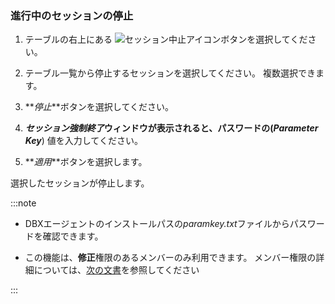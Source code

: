### 進行中のセッションの停止

1. テーブルの右上にある ![セッション中止アイコン](/img/ico-kill-session.svg)ボタンを選択してください。

2. テーブル一覧から停止するセッションを選択してください。 複数選択できます。

3. **_停止_**ボタンを選択してください。

4. **_セッション強制終了_**ウィンドウが表示されると、パスワードの(**_Parameter Key_**) 値を入力してください。

   <ImgLang img='db-kill-session-confirm.png' desc='セッション中止' />

5. **_適用_**ボタンを選択します。

選択したセッションが停止します。

:::note

- DBXエージェントのインストールパスの*paramkey.txt*ファイルからパスワードを確認できます。

- この機能は、**修正**権限のあるメンバーのみ利用できます。 メンバー権限の詳細については、[次の文書](../project/project-structure#project-auth)を参照してください

:::
